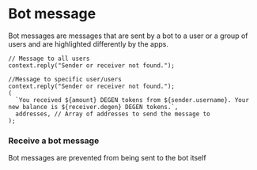 # Bot message

Bot messages are messages that are sent by a bot to a user or a group of users and are highlighted differently by the apps.

```tsx
// Message to all users
context.reply("Sender or receiver not found.");

//Message to specific user/users
context.reply("Sender or receiver not found.");
(
  `You received ${amount} DEGEN tokens from ${sender.username}. Your new balance is ${receiver.degen} DEGEN tokens.`,
  addresses, // Array of addresses to send the message to
);
```

### Receive a bot message

Bot messages are prevented from being sent to the bot itself
